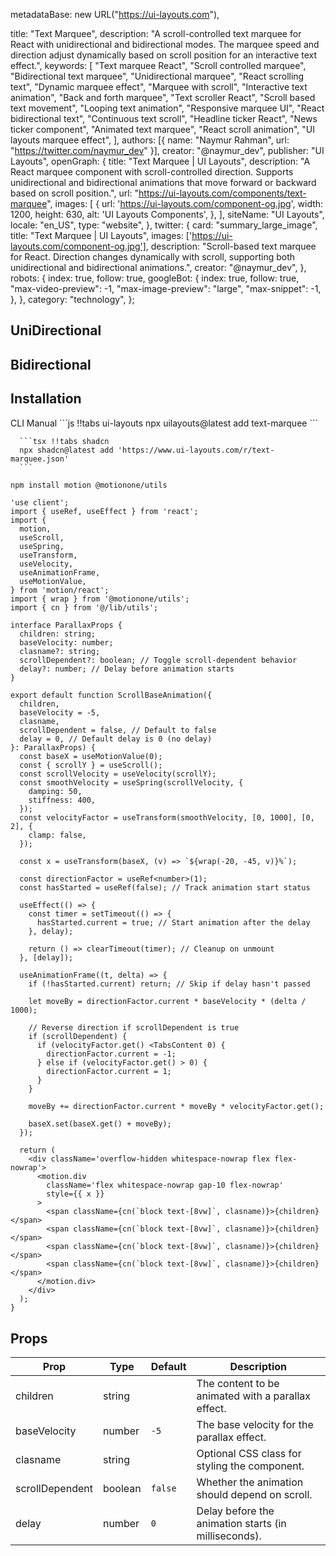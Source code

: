   metadataBase: new URL("https://ui-layouts.com"),

  title: "Text Marquee",
  description:
    "A scroll-controlled text marquee for React with unidirectional and bidirectional modes. The marquee speed and direction adjust dynamically based on scroll position for an interactive text effect.",
  keywords: [
    "Text marquee React",
    "Scroll controlled marquee",
    "Bidirectional text marquee",
    "Unidirectional marquee",
    "React scrolling text",
    "Dynamic marquee effect",
    "Marquee with scroll",
    "Interactive text animation",
    "Back and forth marquee",
    "Text scroller React",
    "Scroll based text movement",
    "Looping text animation",
    "Responsive marquee UI",
    "React bidirectional text",
    "Continuous text scroll",
    "Headline ticker React",
    "News ticker component",
    "Animated text marquee",
    "React scroll animation",
    "UI layouts marquee effect",
  ],
  authors: [{ name: "Naymur Rahman", url: "https://twitter.com/naymur_dev" }],
  creator: "@naymur_dev",
  publisher: "UI Layouts",
  openGraph: {
    title: "Text Marquee | UI Layouts",
    description:
      "A React marquee component with scroll-controlled direction. Supports unidirectional and bidirectional animations that move forward or backward based on scroll position.",
    url: "https://ui-layouts.com/components/text-marquee",
    images: [
      {
        url: 'https://ui-layouts.com/component-og.jpg',
        width: 1200,
        height: 630,
        alt: 'UI Layouts Components',
      },
    ],
    siteName: "UI Layouts",
    locale: "en_US",
    type: "website",
  },
  twitter: {
    card: "summary_large_image",
    title: "Text Marquee | UI Layouts",
    images: ['https://ui-layouts.com/component-og.jpg'],
    description:
      "Scroll-based text marquee for React. Direction changes dynamically with scroll, supporting both unidirectional and bidirectional animations.",
    creator: "@naymur_dev",
  },
  robots: {
    index: true,
    follow: true,
    googleBot: {
      index: true,
      follow: true,
      "max-video-preview": -1,
      "max-image-preview": "large",
      "max-snippet": -1,
    },
  },
  category: "technology",
};


## UniDirectional

<ComponentCodePreview name='scroll-text-marquee' hasReTrigger />

## Bidirectional

<ComponentCodePreview name='scroll-text-marquee2' hasReTrigger />

## Installation


<Tabs defaultValue="cli">

<TabsList className='border-b w-full bg-white justify-start dark:bg-neutral-800 h-11'>
  <TabsTrigger value='cli'>CLI</TabsTrigger>
  <TabsTrigger value='manual'>Manual</TabsTrigger>
</TabsList>

  <TabsContent value="cli">
   <CodeWithTabs>
      ```js !!tabs ui-layouts
      npx uilayouts@latest add text-marquee
      ```

      ```tsx !!tabs shadcn
      npx shadcn@latest add 'https://www.ui-layouts.com/r/text-marquee.json'
      ```

   </CodeWithTabs>
  </TabsContent>
  
<TabsContent value="manual" manualType>

```bash
npm install motion @motionone/utils
```

```tsx text-marquee.tsx
'use client';
import { useRef, useEffect } from 'react';
import {
  motion,
  useScroll,
  useSpring,
  useTransform,
  useVelocity,
  useAnimationFrame,
  useMotionValue,
} from 'motion/react';
import { wrap } from '@motionone/utils';
import { cn } from '@/lib/utils';

interface ParallaxProps {
  children: string;
  baseVelocity: number;
  clasname?: string;
  scrollDependent?: boolean; // Toggle scroll-dependent behavior
  delay?: number; // Delay before animation starts
}

export default function ScrollBaseAnimation({
  children,
  baseVelocity = -5,
  clasname,
  scrollDependent = false, // Default to false
  delay = 0, // Default delay is 0 (no delay)
}: ParallaxProps) {
  const baseX = useMotionValue(0);
  const { scrollY } = useScroll();
  const scrollVelocity = useVelocity(scrollY);
  const smoothVelocity = useSpring(scrollVelocity, {
    damping: 50,
    stiffness: 400,
  });
  const velocityFactor = useTransform(smoothVelocity, [0, 1000], [0, 2], {
    clamp: false,
  });

  const x = useTransform(baseX, (v) => `${wrap(-20, -45, v)}%`);

  const directionFactor = useRef<number>(1);
  const hasStarted = useRef(false); // Track animation start status

  useEffect(() => {
    const timer = setTimeout(() => {
      hasStarted.current = true; // Start animation after the delay
    }, delay);

    return () => clearTimeout(timer); // Cleanup on unmount
  }, [delay]);

  useAnimationFrame((t, delta) => {
    if (!hasStarted.current) return; // Skip if delay hasn't passed

    let moveBy = directionFactor.current * baseVelocity * (delta / 1000);

    // Reverse direction if scrollDependent is true
    if (scrollDependent) {
      if (velocityFactor.get() <TabsContent 0) {
        directionFactor.current = -1;
      } else if (velocityFactor.get() > 0) {
        directionFactor.current = 1;
      }
    }

    moveBy += directionFactor.current * moveBy * velocityFactor.get();

    baseX.set(baseX.get() + moveBy);
  });

  return (
    <div className='overflow-hidden whitespace-nowrap flex flex-nowrap'>
      <motion.div
        className='flex whitespace-nowrap gap-10 flex-nowrap'
        style={{ x }}
      >
        <span className={cn(`block text-[8vw]`, clasname)}>{children}</span>
        <span className={cn(`block text-[8vw]`, clasname)}>{children}</span>
        <span className={cn(`block text-[8vw]`, clasname)}>{children}</span>
        <span className={cn(`block text-[8vw]`, clasname)}>{children}</span>
      </motion.div>
    </div>
  );
}
```
</TabsContent>
</Tabs>

## Props

| Prop            | Type    | Default | Description                                          |
| --------------- | ------- | ------- | ---------------------------------------------------- |
| children        | string  |         | The content to be animated with a parallax effect.   |
| baseVelocity    | number  | `-5`    | The base velocity for the parallax effect.           |
| clasname        | string  |         | Optional CSS class for styling the component.        |
| scrollDependent | boolean | `false` | Whether the animation should depend on scroll.       |
| delay           | number  | `0`     | Delay before the animation starts (in milliseconds). |
